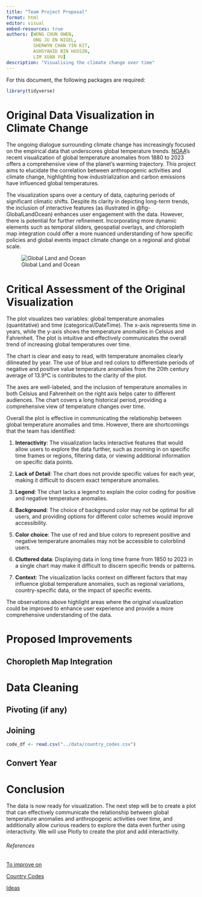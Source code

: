 ```yaml
---
title: "Team Project Proposal"
format: html
editor: visual
embed-resources: true
authors: [WONG CHUN OWEN, 
          ONG JU EN NIGEL,
          SHERWYN CHAN YIN KIT,
          ASHSYAHID BIN HUSSIN,
          LIM XUAN YU]
description: "Visualising the climate change over time"
---
```


For this document, the following packages are required:

```r
library(tidyverse)
```

# Original Data Visualization in Climate Change

The ongoing dialogue surrounding climate change has increasingly focused on the empirical data that underscores global temperature trends. [NOAA](https://www.ncei.noaa.gov/access/monitoring/monthly-report/global/202313){target="_blank"}'s recent visualization of global temperature anomalies from 1880 to 2023 offers a comprehensive view of the planet's warming trajectory. This project aims to elucidate the correlation between anthropogenic activities and climate change, highlighting how industrialization and carbon emissions have influenced global temperatures.

The visualization spans over a century of data, capturing periods of significant climatic shifts. Despite its clarity in depicting long-term trends, the inclusion of interactive features (as illustrated in @fig-GlobalLandOcean) enhances user engagement with the data. However, there is potential for further refinement. Incorporating more dynamic elements such as temporal sliders, geospatial overlays, and chloropleth map integration could offer a more nuanced understanding of how specific policies and global events impact climate change on a regional and global scale.

![Global Land and Ocean](../imgs/global_and_sea.png){#fig-GlobalLandOcean}

# Critical Assessment of the Original Visualization

The plot visualizes two variables: global temperature anomalies (quantitative) and time (categorical/DateTime). The x-axis represents time in years, while the y-axis shows the temperature anomalies in Celsius and Fahrenheit. The plot is intuitive and effectively communicates the overall trend of increasing global temperatures over time.

The chart is clear and easy to read, with temperature anomalies clearly dilineated by year. The use of blue and red colors to differentiate periods of negative and positive value temperature anomalies from the 20th century average of 13.9°C is contributes to the clarity of the plot.

The axes are well-labeled, and the inclusion of temperature anomalies in both Celsius and Fahrenheit on the right axis helps cater to different audiences. The chart covers a long historical period, providing a comprehensive view of temperature changes over time.

Overall the plot is effective in communicating the relationship between global temperature anomalies and time. However, there are shortcomings that the team has identified:

1.  **Interactivity**: The visualization lacks interactive features that would allow users to explore the data further, such as zooming in on specific time frames or regions, filtering data, or viewing additional information on specific data points.

2.  **Lack of Detail**: The chart does not provide specific values for each year, making it difficult to discern exact temperature anomalies.

3.  **Legend**: The chart lacks a legend to explain the color coding for positive and negative temperature anomalies.

4.  **Background**: The choice of background color may not be optimal for all users, and providing options for different color schemes would improve accessibility.

5.  **Color choice**: The use of red and blue colors to represent positive and negative temperature anomalies may not be accessible to colorblind users.

6.  **Cluttered data**: Displaying data in long time frame from 1850 to 2023 in a single chart may make it difficult to discern specific trends or patterns.

7.  **Context**: The visualization lacks context on different factors that may influence global temperature anomalies, such as regional variations, country-specific data, or the impact of specific events.

The observations above highlight areas where the original visualization could be improved to enhance user experience and provide a more comprehensive understanding of the data.

# Proposed Improvements

## Choropleth Map Integration

# Data Cleaning

## Pivoting (if any)

## Joining

```r
code_df <- read.csv("../data/country_codes.csv")
```

## Convert Year

# Conclusion

The data is now ready for visualization. The next step will be to create a plot that can effectively communicate the relationship between global temperature anomalies and anthropogenic activities over time, and additionally allow curious readers to explore the data even further using interactivity. We will use Plotly to create the plot and add interactivity.

###### References

[To improve on](https://www.ncei.noaa.gov/access/monitoring/monthly-report/global/202313)

[Country Codes](https://www.iban.com/country-codes)

[Ideas](https://climate.nasa.gov/vital-signs/global-temperature/?intent=121)

